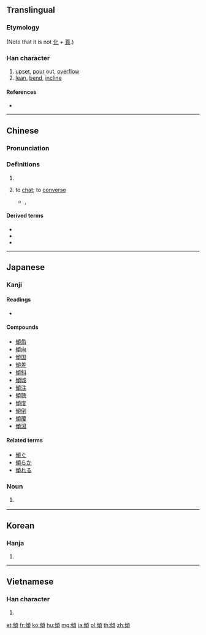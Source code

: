 {{also|倾}}
==Translingual==

===Etymology===
{{Han compound|人|頃|c1=s|c2=p|t1=man|ls=psc}}

(Note that it is not [[化]] + [[頁]].)

===Han character===
{{Han char|rn=9|rad=人|as=11|sn=13|four=21286|canj=OPMC|ids=⿰亻頃}}

# [[upset]], [[pour]] out, [[overflow]]
# [[lean]], [[bend]], [[incline]]

====References====
* {{Han ref|kx=0115.100|dkj=01038|dj=0245.080|hdz=10212.100|uh=50BE|ud=20670|bh=B6C9|bd=46793}}

----

==Chinese==
{{zh-forms|s=倾}}

===Pronunciation===
{{zh-pron
|m=qīng
|c=king1
|h=pfs=
|md=
|mn=
|w=
|mc=y
|oc=y
|cat=v
}}

===Definitions===
{{zh-hanzi}}

# {{rfdef|lang=zh}} <!--normal non-Cantonese meanings-->
# {{lb|zh|Cantonese}} to [[chat]]; to [[converse]]
#* {{l|zh|w:zh:鄺美雲|鄺美雲}}, {{lang|zh|戀愛專家}}
#*: {{zh-usex|傾 下{haa5} 講 下{haa5}　講 點至 下嫁|{{t-needed|yue}}|C}}

====Derived terms====
* {{zh-l|傾訴}}
* {{zh-l|傾心}}
* {{zh-l|傾偈}}

----

==Japanese==

===Kanji===
{{ja-kanji|grade=c|rs=人11}}

====Readings====
* {{ja-readings|goon=[[きょう]] (kyō)|kanon=[[けい]] (kei)|kun=[[かたむく]] ([[傾く]], katamuku), [[かたむける]] ([[傾ける]], katamukeru), [[くつがえす]] (kutsugaesu)}}

====Compounds====
* [[傾角]]
* [[傾向]]
* [[傾国]]
* [[傾差]]
* [[傾斜]]
* [[傾城]]
* [[傾注]]
* [[傾聴]]
* [[傾度]]
* [[傾倒]]
* [[傾覆]]
* [[傾瀉]]

====Related terms====
* [[傾ぐ]]
* [[傾らか]]
* [[傾れる]]

===Noun===
{{ja-noun|ななめ}}

# {{label|ja|obsolete|sort=ななめ}} {{alternative form of|斜め|lang=ja}}

----

==Korean==

===Hanja===
{{ko-hanja|hangeul=경|rv=gyeong|mr=kyŏng}}

# {{defn|lang=ko|sort=人11}}

----

==Vietnamese==

===Han character===
{{vi-hantu|[[khuynh]], [[khoanh]], [[khuâng]], [[khuỳnh]]|rs=人11}}

# {{defn|lang=vi}}

[[et:傾]]
[[fr:傾]]
[[ko:傾]]
[[hu:傾]]
[[mg:傾]]
[[ja:傾]]
[[pl:傾]]
[[th:傾]]
[[zh:傾]]
